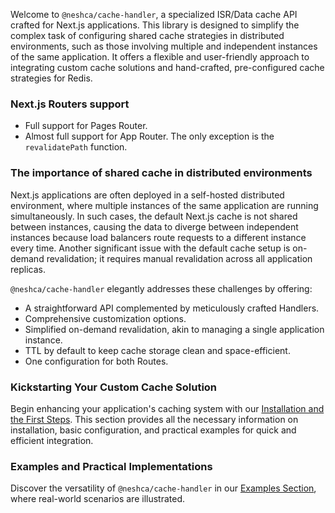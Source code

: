 Welcome to `@neshca/cache-handler`, a specialized ISR/Data cache API crafted for Next.js applications. This library is designed to simplify the complex task of configuring shared cache strategies in distributed environments, such as those involving multiple and independent instances of the same application. It offers a flexible and user-friendly approach to integrating custom cache solutions and hand-crafted, pre-configured cache strategies for Redis.

### Next.js Routers support

- Full support for Pages Router.
- Almost full support for App Router. The only exception is the `revalidatePath` function.

### The importance of shared cache in distributed environments

Next.js applications are often deployed in a self-hosted distributed environment, where multiple instances of the same application are running simultaneously. In such cases, the default Next.js cache is not shared between instances, causing the data to diverge between independent instances because load balancers route requests to a different instance every time. Another significant issue with the default cache setup is on-demand revalidation; it requires manual revalidation across all application replicas.

`@neshca/cache-handler` elegantly addresses these challenges by offering:

- A straightforward API complemented by meticulously crafted Handlers.
- Comprehensive customization options.
- Simplified on-demand revalidation, akin to managing a single application instance.
- TTL by default to keep cache storage clean and space-efficient.
- One configuration for both Routes.

### Kickstarting Your Custom Cache Solution

Begin enhancing your application's caching system with our [Installation and the First Steps](/installation). This section provides all the necessary information on installation, basic configuration, and practical examples for quick and efficient integration.

### Examples and Practical Implementations

Discover the versatility of `@neshca/cache-handler` in our [Examples Section](/redis), where real-world scenarios are illustrated.
